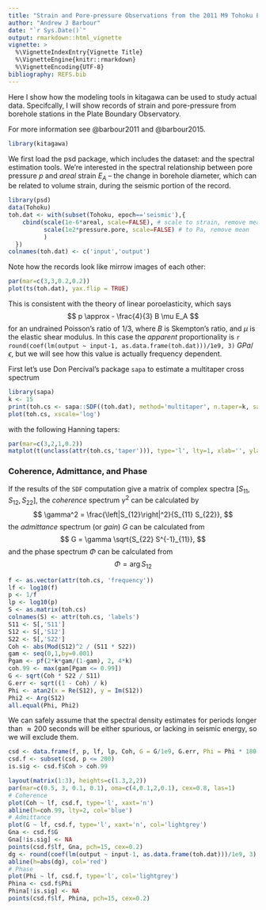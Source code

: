 ```yaml
---
title: "Strain and Pore-pressure Observations from the 2011 M9 Tohoku Earthquake"
author: "Andrew J Barbour"
date: "`r Sys.Date()`"
output: rmarkdown::html_vignette
vignette: >
  %\VignetteIndexEntry{Vignette Title}
  %\VignetteEngine{knitr::rmarkdown}
  %\VignetteEncoding{UTF-8}
bibliography: REFS.bib
---
```


Here I show how the modeling tools in kitagawa can be
used to study actual data.  Specifcally, I will show
records of strain and pore-pressure from borehole
stations in the Plate Boundary Observatory.

For more information see @barbour2011 and @barbour2015.

```r
library(kitagawa)
```

We first load the psd package, which includes the dataset:
and the spectral estimation tools. We're interested in
the spectral relationship between pore pressure $p$ and
_areal_ strain $E_A$ -- the change in borehole
diameter, which can be related to volume strain, during the seismic
portion of the record.

```r
library(psd)
data(Tohoku)
toh.dat <- with(subset(Tohoku, epoch=='seismic'),{
    cbind(scale(1e-6*areal, scale=FALSE), # scale to strain, remove mean
          scale(1e2*pressure.pore, scale=FALSE) # to Pa, remove mean
          )
  })
colnames(toh.dat) <- c('input','output')
```

Note how the records look like mirrow images of each other:
```r
par(mar=c(3,3,0.2,0.2))
plot(ts(toh.dat), yax.flip = TRUE)
```
This is consistent with the theory of linear poroelasticity,
which says
$$
p \approx - \frac{4}{3} B \mu E_A
$$
for an undrained Poisson's ratio of $1/3$, where
$B$ is Skempton's ratio, and $\mu$ is the elastic
shear modulus. In this case the _apparent_ proportionality is 
`r round(coef(lm(output ~ input-1, as.data.frame(toh.dat)))/1e9, 3)` $GPa / \epsilon$, 
but we will see how this value is actually frequency dependent.

First let's use Don Percival's package `sapa`
to estimate a multitaper cross spectrum
```r
library(sapa)
k <- 15
print(toh.cs <- sapa::SDF((toh.dat), method='multitaper', n.taper=k, sampling.interval=1))
plot(toh.cs, xscale='log')
```
with the following Hanning tapers:
```r
par(mar=c(3,2,1,0.2))
matplot(t(unclass(attr(toh.cs,'taper'))), type='l', lty=1, xlab='', ylab='time, seconds')
```

### Coherence, Admittance, and Phase

If the results of the `SDF` computation give
a matrix of complex spectra $[S_{11}, S_{12}, S_{22}]$, 
the _coherence_ spectrum $\gamma^2$ can be calculated by
$$
\gamma^2 = \frac{\left|S_{12}\right|^2}{S_{11} S_{22}},
$$
the _admittance_ spectrum  (or _gain_) $G$ can be calculated from
$$
G = \gamma \sqrt{S_{22} S^{-1}_{11}},
$$
and the phase spectrum $\Phi$ can be calculated from
$$
\Phi = \arg{S_{12}}
$$

```r
f <- as.vector(attr(toh.cs, 'frequency'))
lf <- log10(f)
p <- 1/f
lp <- log10(p)
S <- as.matrix(toh.cs)
colnames(S) <- attr(toh.cs, 'labels')
S11 <- S[,'S11']
S12 <- S[,'S12']
S22 <- S[,'S22']
Coh <- abs(Mod(S12)^2 / (S11 * S22))
gam <- seq(0,1,by=0.001)
Pgam <- pf(2*k*gam/(1-gam), 2, 4*k)
coh.99 <- max(gam[Pgam <= 0.99])
G <- sqrt(Coh * S22 / S11)
G.err <- sqrt((1 - Coh) / k)
Phi <- atan2(x = Re(S12), y = Im(S12))
Phi2 <- Arg(S12)
all.equal(Phi, Phi2)
```

We can safely assume that the spectral density estimates for
periods longer than $\approx 200$ seconds will be either
spurious, or lacking in seismic energy, so we will exclude them.
```r
csd <- data.frame(f, p, lf, lp, Coh, G = G/1e9, G.err, Phi = Phi * 180 / pi)
csd.f <- subset(csd, p <= 200)
is.sig <- csd.f$Coh > coh.99
```

```r
layout(matrix(1:3), heights=c(1.3,2,2))
par(mar=c(0.5, 3, 0.1, 0.1), oma=c(4,0.1,2,0.1), cex=0.8, las=1)
# Coherence
plot(Coh ~ lf, csd.f, type='l', xaxt='n')
abline(h=coh.99, lty=2, col='blue')
# Admittance
plot(G ~ lf, csd.f, type='l', xaxt='n', col='lightgrey')
Gna <- csd.f$G
Gna[!is.sig] <- NA
points(csd.f$lf, Gna, pch=15, cex=0.2)
dg <- round(coef(lm(output ~ input-1, as.data.frame(toh.dat)))/1e9, 3)
abline(h=abs(dg), col='red')
# Phase
plot(Phi ~ lf, csd.f, type='l', col='lightgrey')
Phina <- csd.f$Phi
Phina[!is.sig] <- NA
points(csd.f$lf, Phina, pch=15, cex=0.2)
```
